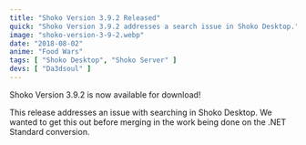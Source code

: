 ```yaml
---
title: "Shoko Version 3.9.2 Released"
quick: "Shoko Version 3.9.2 addresses a search issue in Shoko Desktop."
image: "shoko-version-3-9-2.webp"
date: "2018-08-02"
anime: "Food Wars"
tags: [ "Shoko Desktop", "Shoko Server" ]
devs: [ "Da3dsoul" ]
---
```


Shoko Version 3.9.2 is now available for download!

This release addresses an issue with searching in Shoko Desktop. We wanted to get this out before merging in the work
being done on the .NET Standard conversion.
